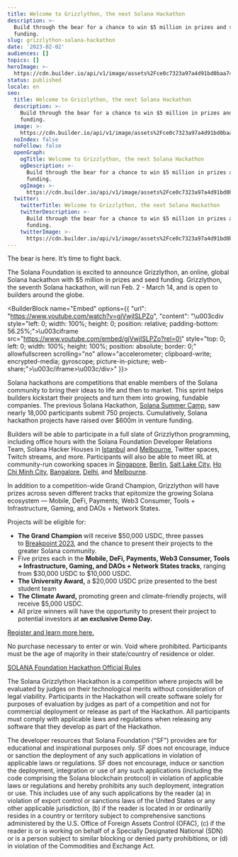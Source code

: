 ```yaml
---
title: Welcome to Grizzlython, the next Solana Hackathon
description: >-
  Build through the bear for a chance to win $5 million in prizes and seed
  funding.
slug: grizzlython-solana-hackathon
date: '2023-02-02'
audiences: []
topics: []
heroImage: >-
  https://cdn.builder.io/api/v1/image/assets%2Fce0c7323a97a4d91bd0baa7490ec9139%2F53f1567ce205422fbf69d02133dbe3c4?format=webp
status: published
locale: en
seo:
  title: Welcome to Grizzlython, the next Solana Hackathon
  description: >-
    Build through the bear for a chance to win $5 million in prizes and seed
    funding.
  image: >-
    https://cdn.builder.io/api/v1/image/assets%2Fce0c7323a97a4d91bd0baa7490ec9139%2F53f1567ce205422fbf69d02133dbe3c4?format=webp
  noIndex: false
  noFollow: false
  openGraph:
    ogTitle: Welcome to Grizzlython, the next Solana Hackathon
    ogDescription: >-
      Build through the bear for a chance to win $5 million in prizes and seed
      funding.
    ogImage: >-
      https://cdn.builder.io/api/v1/image/assets%2Fce0c7323a97a4d91bd0baa7490ec9139%2F53f1567ce205422fbf69d02133dbe3c4?format=webp
  twitter:
    twitterTitle: Welcome to Grizzlython, the next Solana Hackathon
    twitterDescription: >-
      Build through the bear for a chance to win $5 million in prizes and seed
      funding.
    twitterImage: >-
      https://cdn.builder.io/api/v1/image/assets%2Fce0c7323a97a4d91bd0baa7490ec9139%2F53f1567ce205422fbf69d02133dbe3c4?format=webp
---
```


The bear is here. It’s time to fight back.

The Solana Foundation is excited to announce Grizzlython, an online, global Solana hackathon with $5 million in prizes and seed funding. Grizzlython, the seventh Solana hackathon, will run Feb. 2 - March 14, and is open to builders around the globe.

<BuilderBlock name="Embed" options={{
  "url": "https://www.youtube.com/watch?v=gjVwjISLPZo",
  "content": "\u003cdiv style=\"left: 0; width: 100%; height: 0; position: relative; padding-bottom: 56.25%;\">\u003ciframe src=\"https://www.youtube.com/embed/gjVwjISLPZo?rel=0\" style=\"top: 0; left: 0; width: 100%; height: 100%; position: absolute; border: 0;\" allowfullscreen scrolling=\"no\" allow=\"accelerometer; clipboard-write; encrypted-media; gyroscope; picture-in-picture; web-share;\">\u003c/iframe>\u003c/div>"
}}>

</BuilderBlock>

Solana hackathons are competitions that enable members of the Solana community to bring their ideas to life and then to market. This sprint helps builders kickstart their projects and turn them into growing, fundable companies. The previous Solana Hackathon, [Solana Summer Camp](https://solana.com/summercamp?ref=solana.ghost.io), saw nearly 18,000 participants submit 750 projects. Cumulatively, Solana hackathon projects have raised over $600m in venture funding.

Builders will be able to participate in a full slate of Grizzlython programming, including office hours with the Solana Foundation Developer Relations Team, Solana Hacker Houses in [Istanbul](https://solana.com/events/istanbulhh?ref=solana.ghost.io) and [Melbourne](https://solana.com/events/melbournehh?ref=solana.ghost.io), Twitter spaces, Twitch streams, and more. Participants will also be able to meet IRL at community-run coworking spaces in [Singapore](https://lu.ma/SolanaXMetacamp?ref=solana.ghost.io), [Berlin](https://lu.ma/build-station-berlin?ref=solana.ghost.io), [Salt Lake City](https://qkcnv8w3wdg.typeform.com/to/mzeNTFkk?ref=solana.ghost.io), [Ho Chi Minh City](https://vn.superteam.fun/build-station?ref=solana.ghost.io), [Bangalore](https://superteam.fun/solana-buildstation-india?ref=solana.ghost.io), [Delhi](https://superteam.fun/solana-buildstation-india?ref=solana.ghost.io), and [Melbourne](https://www.driftmesummercamp.com/?ref=solana.ghost.io).

In addition to a competition-wide Grand Champion, Grizzlython will have prizes across seven different tracks that epitomize the growing Solana ecosystem — Mobile, DeFi, Payments, Web3 Consumer, Tools + Infrastructure, Gaming, and DAOs + Network States.

Projects will be eligible for:

-   **The Grand Champion** will receive $50,000 USDC, three passes to [Breakpoint 2023](https://solana.com/breakpoint?ref=solana.ghost.io), and the chance to present their projects to the greater Solana community.
-   Five prizes each in the **Mobile, DeFi, Payments, Web3 Consumer, Tools + Infrastructure, Gaming, and DAOs + Network States tracks**, ranging from $30,000 USDC to $10,000 USDC.
-   **The University Award,** a $20,000 USDC prize presented to the best student team
-   **The Climate Award,** promoting green and climate-friendly projects, will receive $5,000 USDC.
-   All prize winners will have the opportunity to present their project to potential investors at **an exclusive Demo Day.**

[Register and learn more here.](https://solana.com/grizzlython?ref=solana.ghost.io)

No purchase necessary to enter or win. Void where prohibited. Participants must be the age of majority in their state/country of residence or older.

[SOLANA Foundation Hackathon Official Rules](https://solana.com/hackathon-grizzlython-official-rules-2023.pdf?ref=solana.ghost.io)

The Solana Grizzlython Hackathon is a competition where projects will be evaluated by judges on their technological merits without consideration of legal viability. Participants in the Hackathon will create software solely for purposes of evaluation by judges as part of a competition and not for commercial deployment or release as part of the Hackathon. All participants must comply with applicable laws and regulations when releasing any software that they develop as part of the Hackathon.

The developer resources that Solana Foundation (“SF”) provides are for educational and inspirational purposes only. SF does not encourage, induce or sanction the deployment of any such applications in violation of applicable laws or regulations. SF does not encourage, induce or sanction the deployment, integration or use of any such applications (including the code comprising the Solana blockchain protocol) in violation of applicable laws or regulations and hereby prohibits any such deployment, integration or use. This includes use of any such applications by the reader (a) in violation of export control or sanctions laws of the United States or any other applicable jurisdiction, (b) if the reader is located in or ordinarily resides in a country or territory subject to comprehensive sanctions administered by the U.S. Office of Foreign Assets Control (OFAC), (c) if the reader is or is working on behalf of a Specially Designated National (SDN) or is a person subject to similar blocking or denied party prohibitions, or (d) in violation of the Commodities and Exchange Act.
